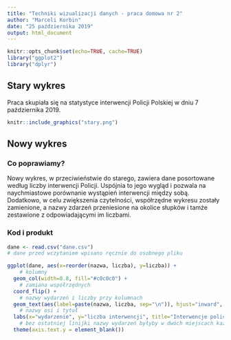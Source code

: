 ---
title: "Techniki wizualizacji danych - praca domowa nr 2"
author: "Marceli Korbin"
date: "25 października 2019"
output: html_document
---

```{r setup, include=FALSE}
knitr::opts_chunk$set(echo=TRUE, cache=TRUE)
library("ggplot2")
library("dplyr")
```

## Stary wykres

Praca skupiała się na statystyce interwencji Policji Polskiej w dniu 7 października 2019.

```{r before, echo=FALSE}
knitr::include_graphics("stary.png")
```

## Nowy wykres

### Co poprawiamy?

Nowy wykres, w przeciwieństwie do starego, zawiera dane posortowane według liczby interwencji Policji. Uspójnia to jego wygląd i pozwala na naychmiastowe porównanie wystąpień interwencji między sobą. Dodatkowo, w celu zwiększenia czytelności, współrzędne wykresu zostały zamienione, a nazwy zdarzeń przeniesione na okolice słupków i tamże zestawione z odpowiadającymi im liczbami.

### Kod i produkt

```{r after}
dane <- read.csv("dane.csv")
# dane przed wczytaniem wpisano ręcznie do osobnego pliku

ggplot(dane, aes(x=reorder(nazwa, liczba), y=liczba)) +
    # kolumny
  geom_col(width=0.8, fill="#c0c0c0") +
    # zamiana współrzędnych
  coord_flip() +
    # nazwy wydarzeń i liczby przy kolumnach
  geom_text(aes(label=paste(nazwa, liczba, sep="\n")), hjust="inward", size=3, color="black") +
    # nazwy osi i tytuł
  labs(x="wydarzenie", y="liczba interwencji", title="Interwencje policji", subtitle="w dniu 7 X 2019") +
    # bez ostatniej linijki nazwy wydarzeń byłyby w dwóch miejscach każda
  theme(axis.text.y = element_blank())
```